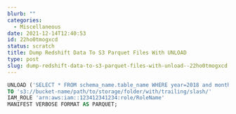 ```yaml
---
blurb: ""
categories:
  - Miscellaneous
date: 2021-12-14T12:40:53
id: 22ho0tmogxcd
status: scratch
title: Dump Redshift Data To S3 Parquet Files With UNLOAD
type: post
slug: dump-redshift-data-to-s3-parquet-files-with-unload--22ho0tmogxcd
---
```




```sql
UNLOAD ('SELECT * FROM schema_name.table_name WHERE year=2018 and month=5')
TO 's3://bucket-name/path/to/storage/folder/with/trailing/slash/' 
IAM_ROLE 'arn:aws:iam::123412341234:role/RoleName'
MANIFEST VERBOSE FORMAT AS PARQUET;
```



